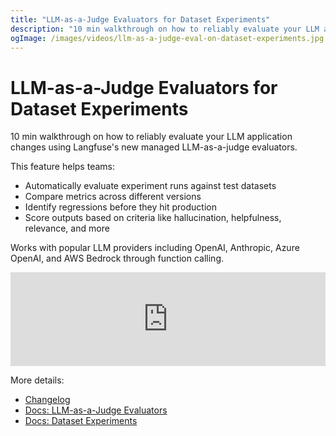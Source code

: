 ```yaml
---
title: "LLM-as-a-Judge Evaluators for Dataset Experiments"
description: "10 min walkthrough on how to reliably evaluate your LLM application changes using Langfuse's new managed LLM-as-a-judge evaluators."
ogImage: /images/videos/llm-as-a-judge-eval-on-dataset-experiments.jpg
---
```


# LLM-as-a-Judge Evaluators for Dataset Experiments

10 min walkthrough on how to reliably evaluate your LLM application changes using Langfuse's new managed LLM-as-a-judge evaluators.

This feature helps teams:

- Automatically evaluate experiment runs against test datasets
- Compare metrics across different versions
- Identify regressions before they hit production
- Score outputs based on criteria like hallucination, helpfulness, relevance, and more

Works with popular LLM providers including OpenAI, Anthropic, Azure OpenAI, and AWS Bedrock through function calling.

<iframe
  width="100%"
  className="aspect-[16/9] rounded-lg border mt-6 w-full"
  src="https://www.youtube.com/embed/JOGMn5nqCSM?si=9-Et0tKtOYffyvru"
  title="YouTube video player"
  frameborder="0"
  allow="accelerometer; autoplay; clipboard-write; encrypted-media; gyroscope; picture-in-picture; web-share"
  referrerpolicy="strict-origin-when-cross-origin"
  allowFullScreen
></iframe>

More details:

- [Changelog](/changelog/2024-11-19-llm-as-a-judge-for-datasets)
- [Docs: LLM-as-a-Judge Evaluators](/docs/scores/model-based-evals)
- [Docs: Dataset Experiments](/docs/datasets)
